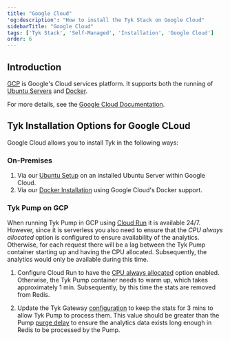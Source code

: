 ```yaml
---
title: "Google Cloud"
'og:description': "How to install the Tyk Stack on Google Cloud"
sidebarTitle: "Google Cloud"
tags: ['Tyk Stack', 'Self-Managed', 'Installation', 'Google Cloud']
order: 6
---
```


## Introduction

[GCP](https://cloud.google.com/) is Google's Cloud services platform. It supports both the running of [Ubuntu Servers](https://console.cloud.google.com/marketplace/browse?q=ubuntu%2020.04) and [Docker](https://cloud.google.com/build/docs/cloud-builders).

For more details, see the [Google Cloud Documentation](https://cloud.google.com/docs).

## Tyk Installation Options for Google CLoud 

Google Cloud allows you to install Tyk in the following ways:

### On-Premises

1. Via our [Ubuntu Setup](/5.5/tyk-on-premises/debian-ubuntu) on an installed Ubuntu Server within Google Cloud.
2. Via our [Docker Installation](/5.5/tyk-on-premises/docker) using Google Cloud's Docker support.

### Tyk Pump on GCP

When running Tyk Pump in GCP using [Cloud Run](https://cloud.google.com/run/docs/overview/what-is-cloud-run) it is available 24/7. However, since it is serverless you also need to ensure that the _CPU always allocated_ option is configured to ensure availability of the analytics. Otherwise, for each request there will be a lag between the Tyk Pump container starting up and having the CPU allocated. Subsequently, the analytics would only be available during this time.

1. Configure Cloud Run to have the [CPU always allocated](https://cloud.google.com/run/docs/configuring/cpu-allocation#setting) option enabled. Otherwise, the Tyk Pump container needs to warm up, which takes approximately 1 min. Subsequently, by this time the stats are removed from Redis.

2. Update the Tyk Gateway [configuration](/5.5/tyk-oss-gateway/configuration#analytics_configstorage_expiration_time) to keep the stats for 3 mins to allow Tyk Pump to process them. This value should be greater than the Pump [purge delay](/5.5/tyk-pump/tyk-pump-configuration/tyk-pump-environment-variables#purge_delay) to ensure the analytics data exists long enough in Redis to be processed by the Pump. 
